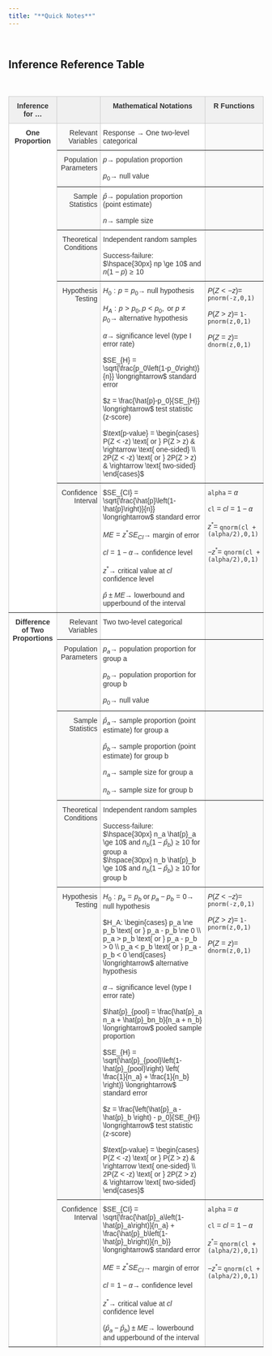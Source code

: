 ---
title: "**Quick Notes**"
---

<br>

## **Inference Reference Table**

<br>

<style type="text/css">
.tg  {border-collapse:collapse;border-color:#ccc;border-spacing:0;}
.tg td{background-color:#fff;border-color:#ccc;border-style:solid;border-width:1px;color:#333;
  font-family:Arial, sans-serif;font-size:14px;overflow:hidden;padding:10px 5px;word-break:normal;}
.tg th{background-color:#f0f0f0;border-color:#ccc;border-style:solid;border-width:1px;color:#333;
  font-family:Arial, sans-serif;font-size:14px;font-weight:normal;overflow:hidden;padding:10px 5px;word-break:normal;}
.tg .tg-5fiw{background-color:#f9f9f9;border-color:inherit;text-align:right;vertical-align:top}
.tg .tg-c3ow{border-color:inherit;text-align:center;vertical-align:top}
.tg .tg-7btt{border-color:inherit;font-weight:bold;text-align:center;vertical-align:top}
.tg .tg-0pky{border-color:inherit;text-align:left;vertical-align:top}
.tg .tg-btxf{background-color:#f9f9f9;border-color:inherit;text-align:left;vertical-align:top}
</style>
<table class="tg">
<thead>
  <tr>
    <th class="tg-7btt">Inference for ...</th>
    <th class="tg-c3ow"></th>
    <th class="tg-c3ow"><span style="font-weight:bold">Mathematical Notations</span></th>
    <th class="tg-7btt">R Functions</th>
  </tr>
</thead>
<tbody>
  <tr>
    <td class="tg-7btt" rowspan="6"><span style="font-weight:bold">One Proportion</span></td>
    <td class="tg-5fiw">Relevant Variables</td>
    <td class="tg-0pky">Response $\longrightarrow$ One two-level categorical</td>
    <td class="tg-btxf"></td>
  </tr>
  <tr>
    <td class="tg-5fiw">Population Parameters</td>
    <td class="tg-0pky">$p \longrightarrow$ population proportion<br><br>$p_0 \longrightarrow$ null value</td>
    <td class="tg-btxf"></td>
  </tr>
  <tr>
    <td class="tg-5fiw">Sample Statistics</td>
    <td class="tg-0pky">$\hat{p} \longrightarrow$ population proportion (point estimate)<br><br>$n \longrightarrow$ sample size</td>
    <td class="tg-btxf"></td>
  </tr>
  <tr>
    <td class="tg-5fiw">Theoretical Conditions</td>
    <td class="tg-0pky">Independent random samples<br><br>Success-failure: <br>$\hspace{30px} np \ge 10$ and $n(1-p) \ge 10$</td>
    <td class="tg-btxf"></td>
  </tr>
  <tr>
    <td class="tg-5fiw">Hypothesis Testing</td>
    <td class="tg-0pky">$H_0: p = p_0 \longrightarrow$ null hypothesis<br><br>$H_A: p > p_0, p < p_0, \text{ or } p \ne p_0 \longrightarrow$ alternative hypothesis<br><br>$\alpha \longrightarrow$ significance level (type I error rate)<br><br>$SE_{H} = \sqrt{\frac{p_0\left(1-p_0\right)}{n}} \longrightarrow$ standard error<br><br>$z = \frac{\hat{p}-p_0}{SE_{H}} \longrightarrow$ test statistic (z-score)<br><br>$\text{p-value} = \begin{cases} P(Z < -z) \text{ or } P(Z > z) & \rightarrow \text{ one-sided} \\ 2P(Z < -z) \text{ or } 2P(Z > z) & \rightarrow \text{ two-sided} \end{cases}$</td>
    <td class="tg-btxf">$P(Z < -z) =$ `pnorm(-z,0,1)`<br><br>$P(Z > z) =$ `1-pnorm(z,0,1)`<br><br>$P(Z = z) =$ `dnorm(z,0,1)`</td>
  </tr>
  <tr>
    <td class="tg-5fiw">Confidence Interval</td>
    <td class="tg-0pky">$SE_{CI} = \sqrt{\frac{\hat{p}\left(1-\hat{p}\right)}{n}} \longrightarrow$ standard error<br><br>$ME = z^* SE_{CI} \longrightarrow$ margin of error<br><br>$cl = 1-\alpha \longrightarrow$ confidence level<br><br>$z^* \longrightarrow$ critical value at $cl$ confidence level<br><br>$\hat{p} \pm ME \longrightarrow$ lowerbound and upperbound of the interval</td>
    <td class="tg-btxf">`alpha` = $\alpha$<br><br>`cl` = $cl = 1-\alpha$<br><br>$z^* =$ `qnorm(cl + (alpha/2),0,1)`<br><br>$-z^* =$ `qnorm(cl + (alpha/2),0,1)`</td>
  </tr>
  <tr>
    <td class="tg-c3ow" rowspan="6"><span style="font-weight:bold">Difference of Two Proportions</span></td>
    <td class="tg-5fiw">Relevant Variables</td>
    <td class="tg-0pky">Two two-level categorical</td>
    <td class="tg-btxf"></td>
  </tr>
  <tr>
    <td class="tg-5fiw">Population Parameters</td>
    <td class="tg-0pky">$p_a \longrightarrow$ population proportion for group a<br><br>$p_b \longrightarrow$ population proportion for group b<br><br>$p_0 \longrightarrow$ null value</td>
    <td class="tg-btxf"></td>
  </tr>
  <tr>
    <td class="tg-5fiw">Sample Statistics</td>
    <td class="tg-0pky">$\hat{p}_a \longrightarrow$ sample proportion (point estimate) for group a<br><br>$\hat{p}_b \longrightarrow$ sample proportion (point estimate) for group b<br><br>$n_a \longrightarrow$ sample size for group a<br><br>$n_b \longrightarrow$ sample size for group b</td>
    <td class="tg-btxf"></td>
  </tr>
  <tr>
    <td class="tg-5fiw">Theoretical Conditions</td>
    <td class="tg-0pky">Independent random samples<br><br>Success-failure: <br>$\hspace{30px} n_a \hat{p}_a \ge 10$ and $n_b\left(1-\hat{p}_b\right) \ge 10$ for group a<br>$\hspace{30px} n_b \hat{p}_b \ge 10$ and $n_b\left(1-\hat{p}_b\right) \ge 10$ for group b</td>
    <td class="tg-btxf"></td>
  </tr>
  <tr>
    <td class="tg-5fiw">Hypothesis Testing</td>
    <td class="tg-0pky">$H_0: p_a = p_b \text{ or } p_a - p_b = 0 \longrightarrow$ null hypothesis<br><br>$H_A: \begin{cases} p_a \ne p_b \text{ or } p_a - p_b \ne 0 \\ p_a > p_b \text{ or } p_a - p_b > 0 \\ p_a < p_b \text{ or } p_a - p_b < 0 \end{cases} \longrightarrow$ alternative hypothesis<br><br>$\alpha \longrightarrow$ significance level (type I error rate)<br><br>$\hat{p}_{pool} = \frac{\hat{p}_a n_a + \hat{p}_bn_b}{n_a + n_b} \longrightarrow$ pooled sample proportion<br><br>$SE_{H} = \sqrt{\hat{p}_{pool}\left(1-\hat{p}_{pool}\right) \left( \frac{1}{n_a} + \frac{1}{n_b} \right)} \longrightarrow$ standard error<br><br>$z = \frac{\left(\hat{p}_a - \hat{p}_b \right) - p_0}{SE_{H}} \longrightarrow$ test statistic (z-score)<br><br>$\text{p-value} = \begin{cases} P(Z < -z) \text{ or } P(Z > z) & \rightarrow \text{ one-sided} \\ 2P(Z < -z) \text{ or } 2P(Z > z) & \rightarrow \text{ two-sided} \end{cases}$</td>
    <td class="tg-btxf">$P(Z < -z) =$ `pnorm(-z,0,1)`<br><br>$P(Z > z) =$ `1-pnorm(z,0,1)`<br><br>$P(Z = z) =$ `dnorm(z,0,1)`</td>
  </tr>
  <tr>
    <td class="tg-5fiw">Confidence Interval</td>
    <td class="tg-0pky">$SE_{CI} = \sqrt{\frac{\hat{p}_a\left(1-\hat{p}_a\right)}{n_a} + \frac{\hat{p}_b\left(1-\hat{p}_b\right)}{n_b}} \longrightarrow$ standard error<br><br>$ME = z^* SE_{CI} \longrightarrow$ margin of error<br><br>$cl = 1-\alpha \longrightarrow$ confidence level<br><br>$z^* \longrightarrow$ critical value at $cl$ confidence level<br><br>$\left(\hat{p}_a - \hat{p}_b\right) \pm ME \longrightarrow$ lowerbound and upperbound of the interval</td>
    <td class="tg-btxf">`alpha` = $\alpha$<br><br>`cl` = $cl = 1-\alpha$<br><br>$z^* =$ `qnorm(cl + (alpha/2),0,1)`<br><br>$-z^* =$ `qnorm(cl + (alpha/2),0,1)`</td>
  </tr>
</tbody>
</table>

<br>
